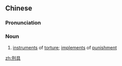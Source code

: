 ==Chinese==
{{zh-forms}}

===Pronunciation===
{{zh-pron
|m=xíngjù
|c=jing4 geoi6
|mn=qz,xm:hêng-kū/tw:hêng-khū/zz:hêng-kī
|cat=n
}}

===Noun===
{{zh-noun}}

# [[instrument]]s of [[torture]]; [[implement]]s of [[punishment]]

[[zh:刑具]]